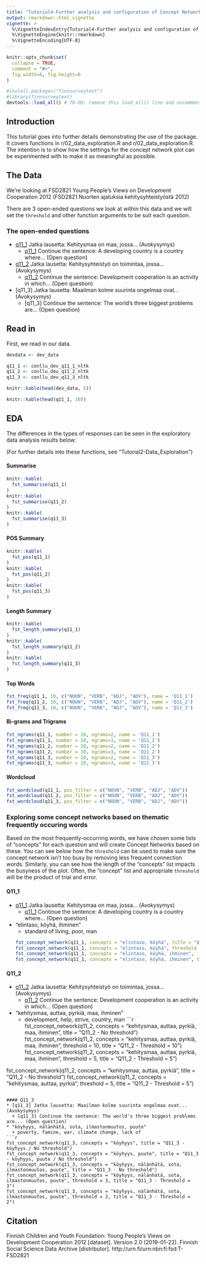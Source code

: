 ```yaml
---
title: "Tutorial4-Further analysis and configuration of Concept Network functions"
output: rmarkdown::html_vignette
vignette: >
  %\VignetteIndexEntry{Tutorial4-Further analysis and configuration of Concept Network functions}
  %\VignetteEngine{knitr::rmarkdown}
  %\VignetteEncoding{UTF-8}
---
```


```r
knitr::opts_chunk$set(
  collapse = TRUE,
  comment = "#>", 
  fig.width=6, fig.height=6
)
```

```r
#install.packages("finnsurveytext")
#library(finnsurveytext)
devtools::load_all() # TO-DO: remove this load_all() line and uncomment the library() line. 
```
## Introduction

This tutorial goes into further details demonstrating the use of the package. It covers functions in r/02_data_exploration.R and r/02_data_exploration.R. The intention is to show how the settings for the concept network plot can be experimented with to make it as meaningful as possible.

## The Data
We're looking at FSD2821 Young People's Views on Development Cooperation 2012 (FSD2821 Nuorten ajatuksia kehitysyhteistyöstä 2012)

There are 3 open-ended questions we look at within this data and we will set the `threshold` and other function arguments to be suit each question.

### The open-ended questions
* [q11_1] Jatka lausetta: Kehitysmaa on maa, jossa... (Avokysymys)
  + [q11_1] Continue the sentence: A developing country is a country where... (Open question)
* [q11_2] Jatka lausetta: Kehitysyhteistyö on toimintaa, jossa... (Avokysymys)
  + [q11_2] Continue the sentence: Development cooperation is an activity in which... (Open question)
* [q11_3] Jatka lausetta: Maailman kolme suurinta ongelmaa ovat... (Avokysymys)
  + [q11_3] Continue the sentence: The world's three biggest problems are... (Open question)

## Read in 
First, we read in our data. 

```r
devdata <- dev_data

q11_1 <- conllu_dev_q11_1_nltk
q11_2 <- conllu_dev_q11_2_nltk
q11_3 <- conllu_dev_q11_3_nltk
```

```r
knitr::kable(head(dev_data, 5))

knitr::kable(head(q11_1, 10))
```



## EDA

The differences in the types of responses can be seen in the exploratory data analysis results below: 

(For further details into these functions, see "Tutorial2-Data_Exploration")

#### Summarise
```r
knitr::kable(
  fst_summarise(q11_1)
)
knitr::kable(
  fst_summarise(q11_2)
)
knitr::kable(
  fst_summarise(q11_3)
)
```

#### POS Summary
```r
knitr::kable(
  fst_pos(q11_1)
)
knitr::kable(
  fst_pos(q11_2)
)
knitr::kable(
  fst_pos(q11_3)
)
```

#### Length Summary
```r
knitr::kable(
  fst_length_summary(q11_1)
)
knitr::kable(
  fst_length_summary(q11_2)
)
knitr::kable(
  fst_length_summary(q11_3)
)
```

#### Top Words
```r
fst_freq(q11_1, 10, c("NOUN", "VERB", "ADJ", "ADV"), name = 'Q11_1')
fst_freq(q11_2, 10, c("NOUN", "VERB", "ADJ", "ADV"), name = 'Q11_2')
fst_freq(q11_3, 10, c("NOUN", "VERB", "ADJ", "ADV"), name = 'Q11_3')
```

#### Bi-grams and Trigrams 

```r
fst_ngrams(q11_1, number = 10, ngrams=2, name = 'Q11_1')
fst_ngrams(q11_1, number = 10, ngrams=3, name = 'Q11_1')
fst_ngrams(q11_2, number = 10, ngrams=2, name = 'Q11_2')
fst_ngrams(q11_2, number = 10, ngrams=3, name = 'Q11_2')
fst_ngrams(q11_3, number = 10, ngrams=2, name = 'Q11_3')
fst_ngrams(q11_3, number = 10, ngrams=3, name = 'Q11_3')
```

#### Wordcloud
```r
fst_wordcloud(q11_1, pos_filter = c("NOUN", "VERB", "ADJ", "ADV"))
fst_wordcloud(q11_2, pos_filter = c("NOUN", "VERB", "ADJ", "ADV"))
fst_wordcloud(q11_3, pos_filter = c("NOUN", "VERB", "ADJ", "ADV"))
```

### Exploring some concept networks based on thematic frequently occuring words

Based on the most frequently-occurring words, we have chosen some lists of "concepts" for each question and will create Concept Networks based on these. You can see below how the `threshold` can be used to make sure the concept network isn't too busy by removing less frequent connection words. Similarly, you can see how the length of the "concepts" list impacts the busyness of the plot. Often, the "concept" list and appropriate `threshold` will be the product of trial and error. 

#### Q11_1
* [q11_1] Jatka lausetta: Kehitysmaa on maa, jossa... (Avokysymys)
  + [q11_1] Continue the sentence: A developing country is a country where... (Open question)
* "elintaso, köyhä, ihminen"
  + standard of living, poor, man
```r
fst_concept_network(q11_1, concepts = "elintaso, köyhä", title = "Q11_1 - No threshold")
fst_concept_network(q11_1, concepts = "elintaso, köyhä", threshold = 3, title = "Q11_1 - Threshold = 3")
fst_concept_network(q11_1, concepts = "elintaso, köyhä, ihminen",  title = "Q11_1 - No threshold")
fst_concept_network(q11_1, concepts = "elintaso, köyhä, ihminen", threshold = 3, title = "Q11_1 - Threshold = 3")
```

#### Q11_2
* [q11_2] Jatka lausetta: Kehitysyhteistyö on toimintaa, jossa... (Avokysymys)
  + [q11_2] Continue the sentence: Development cooperation is an activity in which... (Open question)
* "kehitysmaa, auttaa, pyrkiä, maa, ihminen"
  + development, help, strive, country, man
```r
fst_concept_network(q11_2, concepts = "kehitysmaa, auttaa, pyrkiä, maa, ihminen", title = "Q11_2 - No threshold")
fst_concept_network(q11_2, concepts = "kehitysmaa, auttaa, pyrkiä, maa, ihminen", threshold = 10, title = "Q11_2 - Threshold = 10")
fst_concept_network(q11_2, concepts = "kehitysmaa, auttaa, pyrkiä, maa, ihminen", threshold = 5, title = "Q11_2 - Threshold = 5")

fst_concept_network(q11_2, concepts = "kehitysmaa, auttaa, pyrkiä", title = "Q11_2 - No threshold")
fst_concept_network(q11_2, concepts = "kehitysmaa, auttaa, pyrkiä", threshold = 5, title = "Q11_2 - Threshold = 5")

```

#### Q11_3
* [q11_3] Jatka lausetta: Maailman kolme suurinta ongelmaa ovat... (Avokysymys)
  + [q11_3] Continue the sentence: The world's three biggest problems are... (Open question)
* "köyhyys, nälänhätä, sota, ilmastonmuutos, puute"
  + poverty, famine, war, climate change, lack of
```r
fst_concept_network(q11_3, concepts = "köyhyys", title = "Q11_3 - köyhyys / No threshold")
fst_concept_network(q11_3, concepts = "köyhyys, puute", title = "Q11_3 - köyhyys, puute / No threshold")
fst_concept_network(q11_3, concepts = "köyhyys, nälänhätä, sota, ilmastonmuutos, puute", title = "Q11_3 - No threshold") 
fst_concept_network(q11_3, concepts = "köyhyys, nälänhätä, sota, ilmastonmuutos, puute", threshold = 3, title = "Q11_3 - Threshold = 3")
fst_concept_network(q11_3, concepts = "köyhyys, nälänhätä, sota, ilmastonmuutos, puute", threshold = 2, title = "Q11_3 - Threshold = 2")
```

## Citation

Finnish Children and Youth Foundation: Young People's Views on Development Cooperation 2012 [dataset]. Version 2.0 (2019-01-22). Finnish Social Science Data Archive [distributor]. http://urn.fi/urn:nbn:fi:fsd:T-FSD2821
